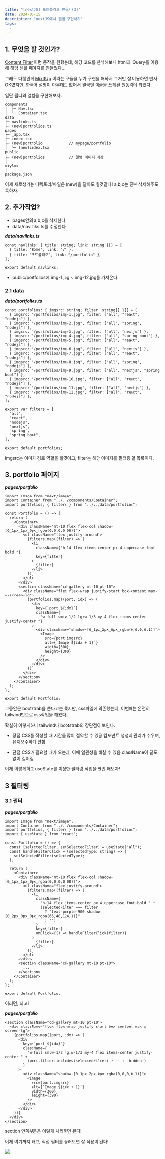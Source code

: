 ```yaml
---
title: "[nextJS] 포트폴리오 만들기(3)"
date: 2024-03-15
description: "nextJS에서 앨범 구현하기"
tags:
  -
---
```


## 1. 무엇을 할 것인가?

[Content Filter](https://codyhouse.co/demo/content-filter/index.html#0) 이런 동작을 원했는데, 해당 코드를 분석해보니 html과 jQuery를 이용해 해당 셈플 페이지를 만들었다...

그래도 다행인게 [MixItUp](https://www.kunkalabs.com/mixitup/) 이라는 모듈을 누가 구현을 해놔서 그거만 잘 이용하면 만사OK였지만, 한국어 설명이 아무데도 없어서 결국엔 이글을 쓰게된 원동력이 되었다.

일단 필터와 앨범을 구현해보자.

```
components
│  ├─ Nav.tsx
│  └─ Container.tsx
data
├─ navlinks.ts
├─ (new)portfolios.ts
pages
├─ _app.tsx
├─ index.tsx
├─ (new)portfolio            // mypage/portfolio
│  └─ (new)index.tsx
public
├─ (new)portfolios           // 앨범 이미지 저장
│
styles
│
package.json
```

이제 새로생기는 디렉토리/파일은 (new)을 달아도 될것같다!
a,b,c는 전부 삭제해주도록하자.

## 2. 추가작업?

- pages안의 a,b,c를 삭제한다.
- data/navilnks.ts를 수정한다.

_**data/navilnks.ts**_

```
const navlinks: { title: string; link: string }[] = [
  { title: "Home", link: "/" },
  { title: "포트폴리오", link: "/portfolio" },
];

export default navlinks;

```

- public/portfolios에 img-1.jpg ~ img-12.jpg를 가져온다.

### 2.1 data

_**data/portfolios.ts**_

```
const portfolios: { imgsrc: string; filter: string[] }[] = [
  { imgsrc: "/portfolios/img-1.jpg", filter: ["all", "react", "nodejs"] },
  { imgsrc: "/portfolios/img-2.jpg", filter: ["all", "spring", "nodejs"] },
  { imgsrc: "/portfolios/img-3.jpg", filter: ["all", "nextjs"] },
  { imgsrc: "/portfolios/img-4.jpg", filter: ["all", "spring boot"] },
  { imgsrc: "/portfolios/img-5.jpg", filter: ["all", "react", "nodejs"] },
  { imgsrc: "/portfolios/img-6.jpg", filter: ["all", "nextjs"] },
  { imgsrc: "/portfolios/img-7.jpg", filter: ["all", "react", "nodejs"] },
  { imgsrc: "/portfolios/img-8.jpg", filter: ["all", "spring", "nodejs"] },
  { imgsrc: "/portfolios/img-9.jpg", filter: ["all", "nextjs", "spring boot"] },
  { imgsrc: "/portfolios/img-10.jpg", filter: ["all", "react", "nodejs"] },
  { imgsrc: "/portfolios/img-11.jpg", filter: ["all", "nextjs"] },
  { imgsrc: "/portfolios/img-12.jpg", filter: ["all", "react", "nodejs"] },
];

export var filters = [
  "all",
  "react",
  "nodejs",
  "nextjs",
  "spring",
  "spring boot",
];

export default portfolios;

```

imgsrc는 이미지 경로 역할을 할것이고, filter는 해당 이미지를 필터링 할 목록이다.

## 3. portfolio 페이지

_**pages/portfolio**_

```
import Image from "next/image";
import Container from "../../components/Container";
import portfolios, { filters } from "../../data/portfolios";

const Portfolio = () => {
  return (
    <Container>
      <div className="mt-10 flex flex-col shadow-[0_1px_1px_0px_rgba(0,0,0,0.08)]">
        <ul className="flex justify-around">
          {filters.map((filter) => (
            <li
              className={"h-14 flex items-center px-4 uppercase font-bold "}
              key={filter}
            >
              {filter}
            </li>
          ))}
        </ul>
      </div>
      <section className="cd-gallery mt-10 pt-10">
        <div className="flex flex-wrap justify-start box-content max-w-screen-lg">
          {portfolios.map((port, idx) => (
            <div
              key={`port ${idx}`}
              className={
                "w-full sm:w-1/2 lg:w-1/3 my-4 flex items-center justify-center "}
            >
              <div className="shadow-[0_1px_2px_0px_rgba(0,0,0,0.1)]">
                <Image
                  src={port.imgsrc}
                  alt={`Image ${idx + 1}`}
                  width={300}
                  height={390}
                />
              </div>
            </div>
          ))}
        </div>
      </section>
    </Container>
  );
};

export default Portfolio;

```

그동안은 bootstrab을 쓴다고는 했지만, css파일에 의존했는데, 이번에는 온전히 tailwind만으로 css작업을 해봤다...

확실히 이렇게하니 tailwind나 bootstrab의 장단점이 보인다.

- 장점
  CSS를 작성할 때 시간을 많이 절약할 수 있음
  컴포넌트 생성과 관리가 쉬우며, 유지보수하기 편함

- 단점
  CSS가 필요할 때가 오는데, 이때 일관성을 해칠 수 있음
  className이 끝도없이 길어짐

이제 이렇게하고 useState를 이용한 필터링 작업을 한번 해보자!

## 3 필터링

### 3.1 필터

_**pages/portfolio**_

```
import Image from "next/image";
import Container from "../../components/Container";
import portfolios, { filters } from "../../data/portfolios";
import { useState } from "react";

const Portfolio = () => {
  const [selectedFilter, setSelectedFilter] = useState("all");
  const handleFilterClick = (selectedType: string) => {
    setSelectedFilter(selectedType);
  };

  return (
    <Container>
      <div className="mt-10 flex flex-col shadow-[0_1px_1px_0px_rgba(0,0,0,0.08)]">
        <ul className="flex justify-around">
          {filters.map((filter) => (
            <li
              className={
                "h-14 flex items-center px-4 uppercase font-bold " +
                (selectedFilter === filter
                  ? "text-purple-900 shadow-[0_2px_0px_0px_rgba(65,48,124,1)]"
                  : "")
              }
              key={filter}
              onClick={() => handleFilterClick(filter)}
            >
              {filter}
            </li>
          ))}
        </ul>
      </div>
      <section className="cd-gallery mt-10 pt-10">
        ...
      </section>
    </Container>
  );
};

export default Portfolio;

```

이러면, 되고!

_**pages/portfolio**_

```
<section className="cd-gallery mt-10 pt-10">
  <div className="flex flex-wrap justify-start box-content max-w-screen-lg">
    {portfolios.map((port, idx) => (
      <div
        key={`port ${idx}`}
        className={
          "w-full sm:w-1/2 lg:w-1/3 my-4 flex items-center justify-center " +
          (port.filter.includes(selectedFilter) ? "" : "hidden")
        }
      >
        <div className="shadow-[0_1px_2px_0px_rgba(0,0,0,0.1)]">
          <Image
            src={port.imgsrc}
            alt={`Image ${idx + 1}`}
            width={300}
            height={390}
          />
        </div>
      </div>
    ))}
  </div>
</section>
```

section 안쪽부분은 이렇게 처리하면 된다!

이제 여기까지 하고, 직접 필터를 눌러보면 잘 적용이 된다!

![](https://velog.velcdn.com/images/nabongsun/post/168bca94-e7fb-4058-8e1e-e0ca04fe4b06/image.png)
